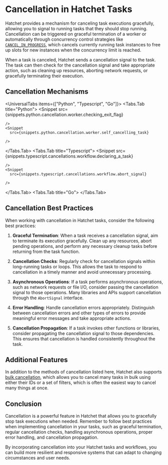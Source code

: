 
# Cancellation in Hatchet Tasks

Hatchet provides a mechanism for canceling task executions gracefully, allowing you to signal to running tasks that they should stop running. Cancellation can be triggered on graceful termination of a worker or automatically through concurrency control strategies like [`CANCEL_IN_PROGRESS`](./concurrency.mdx#cancel_in_progress), which cancels currently running task instances to free up slots for new instances when the concurrency limit is reached.

When a task is canceled, Hatchet sends a cancellation signal to the task. The task can then check for the cancellation signal and take appropriate action, such as cleaning up resources, aborting network requests, or gracefully terminating their execution.

## Cancellation Mechanisms

<UniversalTabs items={["Python", "Typescript", "Go"]}>
  <Tabs.Tab title="Python">
    <Snippet
      src={snippets.python.cancellation.worker.checking_exit_flag}

    />
    <Snippet
      src={snippets.python.cancellation.worker.self_cancelling_task}

    />

  </Tabs.Tab>
  <Tabs.Tab title="Typescript">
    <Snippet
      src={snippets.typescript.cancellations.workflow.declaring_a_task}

    />
    <Snippet
      src={snippets.typescript.cancellations.workflow.abort_signal}

    />

  </Tabs.Tab>
  <Tabs.Tab title="Go">
    <Snippet src={snippets.go.cancellations.main.cancelled_task}/>
  </Tabs.Tab>
</UniversalTabs>

## Cancellation Best Practices

When working with cancellation in Hatchet tasks, consider the following best practices:

1. **Graceful Termination**: When a task receives a cancellation signal, aim to terminate its execution gracefully. Clean up any resources, abort pending operations, and perform any necessary cleanup tasks before returning from the task function.

2. **Cancellation Checks**: Regularly check for cancellation signals within long-running tasks or loops. This allows the task to respond to cancellation in a timely manner and avoid unnecessary processing.

3. **Asynchronous Operations**: If a task performs asynchronous operations, such as network requests or file I/O, consider passing the cancellation signal to those operations. Many libraries and APIs support cancellation through the `AbortSignal` interface.

4. **Error Handling**: Handle cancellation errors appropriately. Distinguish between cancellation errors and other types of errors to provide meaningful error messages and take appropriate actions.

5. **Cancellation Propagation**: If a task invokes other functions or libraries, consider propagating the cancellation signal to those dependencies. This ensures that cancellation is handled consistently throughout the task.

## Additional Features

In addition to the methods of cancellation listed here, Hatchet also supports [bulk cancellation](./bulk-retries-and-cancellations.mdx), which allows you to cancel many tasks in bulk using either their IDs or a set of filters, which is often the easiest way to cancel many things at once.

## Conclusion

Cancellation is a powerful feature in Hatchet that allows you to gracefully stop task executions when needed. Remember to follow best practices when implementing cancellation in your tasks, such as graceful termination, regular cancellation checks, handling asynchronous operations, proper error handling, and cancellation propagation.

By incorporating cancellation into your Hatchet tasks and workflows, you can build more resilient and responsive systems that can adapt to changing circumstances and user needs.
